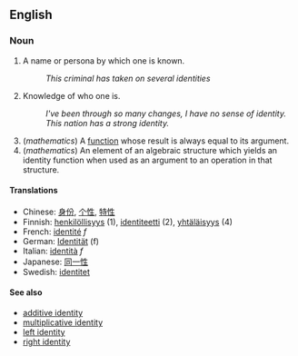 ==English==

===Noun===

# A name or persona by which one is known.
#: ''This criminal has taken on several identities''
# Knowledge of who one is.
#: ''I've been through so many changes, I have no sense of identity.''
#: ''This nation has a strong identity.''
#(''mathematics'') A [[function]] whose result is always equal to its argument.
#(''mathematics'') An element of an algebraic structure which yields an identity function when used as an argument to an operation in that structure.

====Translations====
*Chinese: [[身份]], [[个性]], [[特性]]
*Finnish: [[henkilöllisyys]] (1), [[identiteetti]] (2), [[yhtäläisyys]] (4)
*French: [[identité]] ''f''
*German: [[Identität]] (f)
*Italian: [[identità]] ''f''
*Japanese: [[同一性]]
*Swedish: [[identitet]]

====See also====
*[[additive identity]]
*[[multiplicative identity]]
*[[left identity]]
*[[right identity]]